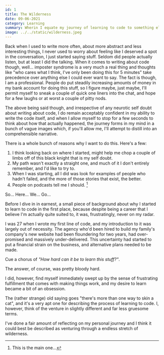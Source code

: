```yaml
---
id: 1
title: The Wilderness
date: 09-06-2021
category: Learning
summary: Wherin I equate my journey of learning to code to something else.
image: ../../static/wilderness.jpeg
---
```


Back when I used to write more often, about more abstract and less interesting things, I never used to worry about feeling like I deserved a spot in the conversation, I just started saying stuff. Seldom did people actually listen, but at least I did the talking. When it comes to writing about code though, well... imposter syndrome is a very much a real thing and thoughts like "who cares what I think, I've only been doing this for 5 minutes" take precedence over anything else I could ever want to say. The fact is though, I am a professional. People do put steadily increasing amounts of money in my bank account for doing this stuff, so I figure maybe, just maybe, I'll permit myself to sneak a couple of quick one liners into the chat, and hope for a few laughs or at worst a couple of pitty nods.

The above being said though, and irrespective of any neurotic self doubt about writing about code, I do remain acceptably confident in my ability to write the code itself, and when I allow myself to stop for a few seconds to think about how that actually happened, the journey forms in my mind in a bunch of vague images which, if you'll allow me, I'll attempt to distill into an comprehensible narrative.

There is a whole bunch of reasons why I want to do this. Here's a few:

1. I think looking back on where I started, might help me chop a couple of limbs off of this black knight that is my self doubt.
2. My path wasn't exactly a straight one, and much of it I don't entirely remember, and I'd like to try to.
3. When I was starting, all I did was look for examples of people who hadn't failed, and the more of those stories that exist, the better.
4. People on podcasts tell me I should. [^1]

So... Here... We... Go...

Before I dive in in earnest, a small piece of background about why I started to learn to code in the first place, because despite being a career that I believe I'm actually quite suited to, it was, frustratingly, never on my radar.

I was 27 when I wrote my first line of code, and my introduction to it was largely out of necessity. The agency who'd been hired to build my family's company's new website had been floundering for two years, had over-promised and massively under-delivered. This uncertainty had started to put a financial strain on the business, and alternative plans needed to be made.

Cue a chorus of _"How hard can it be to learn this stuff?"_.

The answer, of course, was pretty bloody hard.

I did, however, find myself immediately swept up by the sense of frustrating fulfillment that comes with making things work, and my desire to learn became a bit of an obsession.

The (rather strange) old saying goes "there's more than one way to skin a cat", and it's a very apt one for describing the process of learning to code. I, however, think of the venture in slightly different and far less gruesome terms.

I've done a fair amount of reflecting on my personal journey and I think it could best be described as venturing through a endless stretch of wilderness.

[^1]: This is the main one...
